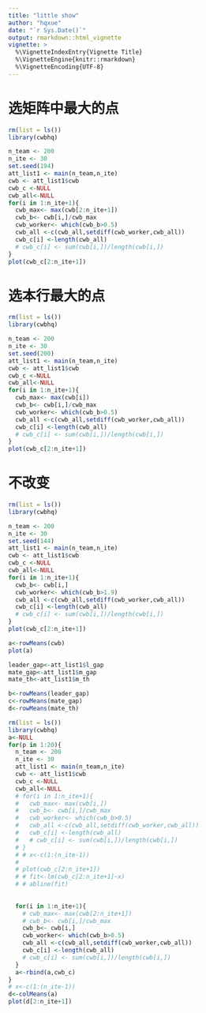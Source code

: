 ```yaml
---
title: "little show"
author: "hqxue"
date: "`r Sys.Date()`"
output: rmarkdown::html_vignette
vignette: >
  %\VignetteIndexEntry{Vignette Title}
  %\VignetteEngine{knitr::rmarkdown}
  %\VignetteEncoding{UTF-8}
---
```


# 选矩阵中最大的点
```r
rm(list = ls())
library(cwbhq)

n_team <- 200
n_ite <- 30
set.seed(194)
att_list1 <- main(n_team,n_ite)
cwb <- att_list1$cwb
cwb_c <-NULL
cwb_all<-NULL
for(i in 1:n_ite+1){
  cwb_max<- max(cwb[2:n_ite+1])
  cwb_b<- cwb[i,]/cwb_max
  cwb_worker<- which(cwb_b>0.5)
  cwb_all <-c(cwb_all,setdiff(cwb_worker,cwb_all))
  cwb_c[i] <-length(cwb_all)
  # cwb_c[i] <- sum(cwb[i,])/length(cwb[i,])
}
plot(cwb_c[2:n_ite+1])
```

# 选本行最大的点

```r
rm(list = ls())
library(cwbhq)

n_team <- 200
n_ite <- 30
set.seed(200)
att_list1 <- main(n_team,n_ite)
cwb <- att_list1$cwb
cwb_c <-NULL
cwb_all<-NULL
for(i in 1:n_ite+1){
  cwb_max<- max(cwb[i])
  cwb_b<- cwb[i,]/cwb_max
  cwb_worker<- which(cwb_b>0.5)
  cwb_all <-c(cwb_all,setdiff(cwb_worker,cwb_all))
  cwb_c[i] <-length(cwb_all)
  # cwb_c[i] <- sum(cwb[i,])/length(cwb[i,])
}
plot(cwb_c[2:n_ite+1])
```

# 不改变

```r
rm(list = ls())
library(cwbhq)

n_team <- 200
n_ite <- 30
set.seed(144)
att_list1 <- main(n_team,n_ite)
cwb <- att_list1$cwb
cwb_c <-NULL
cwb_all<-NULL
for(i in 1:n_ite+1){
  cwb_b<- cwb[i,]
  cwb_worker<- which(cwb_b>1.9)
  cwb_all <-c(cwb_all,setdiff(cwb_worker,cwb_all))
  cwb_c[i] <-length(cwb_all)
  # cwb_c[i] <- sum(cwb[i,])/length(cwb[i,])
}
plot(cwb_c[2:n_ite+1])

a<-rowMeans(cwb)
plot(a)

leader_gap<-att_list1$l_gap
mate_gap<-att_list1$m_gap
mate_th<-att_list1$m_th

b<-rowMeans(leader_gap)
c<-rowMeans(mate_gap)
d<-rowMeans(mate_th)

```









```r
rm(list = ls())
library(cwbhq)
a<-NULL
for(p in 1:20){
  n_team <- 200
  n_ite <- 30
  att_list1 <- main(n_team,n_ite)
  cwb <- att_list1$cwb
  cwb_c <-NULL
  cwb_all<-NULL
  # for(i in 1:n_ite+1){
  #   cwb_max<- max(cwb[i,])
  #   cwb_b<- cwb[i,]/cwb_max
  #   cwb_worker<- which(cwb_b>0.5)
  #   cwb_all <-c(cwb_all,setdiff(cwb_worker,cwb_all))
  #   cwb_c[i] <-length(cwb_all)
  #   # cwb_c[i] <- sum(cwb[i,])/length(cwb[i,])
  # }
  # # x<-c(1:(n_ite-1))
  # 
  # plot(cwb_c[2:n_ite+1])
  # # fit<-lm(cwb_c[2:n_ite+1]~x)
  # # abline(fit)
  
  
  for(i in 1:n_ite+1){
    # cwb_max<- max(cwb[2:n_ite+1])
    # cwb_b<- cwb[i,]/cwb_max
    cwb_b<- cwb[i,]
    cwb_worker<- which(cwb_b>0.5)
    cwb_all <-c(cwb_all,setdiff(cwb_worker,cwb_all))
    cwb_c[i] <-length(cwb_all)
    # cwb_c[i] <- sum(cwb[i,])/length(cwb[i,])
  }
  a<-rbind(a,cwb_c)
}
# x<-c(1:(n_ite-1))
d<-colMeans(a)
plot(d[2:n_ite+1])




```

